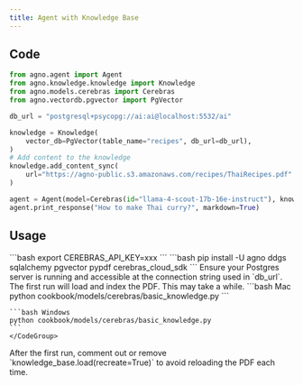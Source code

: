 ```yaml
---
title: Agent with Knowledge Base
---
```


## Code

```python cookbook/models/cerebras/basic_knowledge.py
from agno.agent import Agent
from agno.knowledge.knowledge import Knowledge
from agno.models.cerebras import Cerebras
from agno.vectordb.pgvector import PgVector

db_url = "postgresql+psycopg://ai:ai@localhost:5532/ai"

knowledge = Knowledge(
    vector_db=PgVector(table_name="recipes", db_url=db_url),
)
# Add content to the knowledge
knowledge.add_content_sync(
    url="https://agno-public.s3.amazonaws.com/recipes/ThaiRecipes.pdf"
)

agent = Agent(model=Cerebras(id="llama-4-scout-17b-16e-instruct"), knowledge=knowledge)
agent.print_response("How to make Thai curry?", markdown=True)
```

## Usage

<Steps>
  <Snippet file="create-venv-step.mdx" />

  <Step title="Set your API key">
    ```bash
    export CEREBRAS_API_KEY=xxx
    ```
  </Step>

  <Step title="Install libraries">
    ```bash
    pip install -U agno ddgs sqlalchemy pgvector pypdf cerebras_cloud_sdk
    ```
  </Step>

  <Step title="Start your Postgres server">
    Ensure your Postgres server is running and accessible at the connection string used in `db_url`.
  </Step>

  <Step title="Run Agent (first time)">
    The first run will load and index the PDF. This may take a while.
    <CodeGroup>
    ```bash Mac
    python cookbook/models/cerebras/basic_knowledge.py
    ```

    ```bash Windows
    python cookbook/models/cerebras/basic_knowledge.py
    ```
    </CodeGroup>
  </Step>

  <Step title="Subsequent Runs">
    After the first run, comment out or remove `knowledge_base.load(recreate=True)` to avoid reloading the PDF each time.
  </Step>
</Steps>